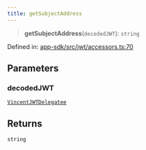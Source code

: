 ```yaml
---
title: getSubjectAddress
---
```


> **getSubjectAddress**(`decodedJWT`): `string`

Defined in: [app-sdk/src/jwt/accessors.ts:70](https://github.com/LIT-Protocol/Vincent/blob/24971b3553e0b3a0f81730455f8a1892791091ad/packages/libs/app-sdk/src/jwt/accessors.ts#L70)

## Parameters

### decodedJWT

[`VincentJWTDelegatee`](/api-reference/app-sdk/jwt/interfaces/VincentJWTDelegatee)

## Returns

`string`
